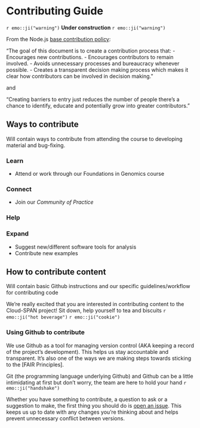 # Contributing Guide
`r emo::ji("warning")` **Under construction** `r emo::ji("warning")`

From the Node.js [base contribution policy](https://medium.com/the-node-js-collection/healthy-open-source-967fa8be7951):

"The goal of this document is to create a contribution process that:
- Encourages new contributions.
- Encourages contributors to remain involved.
- Avoids unnecessary processes and bureaucracy whenever possible.
- Creates a transparent decision making process which makes it clear how contributors can be involved in decision making."

and

"Creating barriers to entry just reduces the number of people there’s a chance to identify, educate and potentially grow into greater contributors."

## Ways to contribute
Will contain ways to contribute from attending the course to developing material and bug-fixing.

### Learn {-}
- Attend or work through our Foundations in Genomics course

### Connect {-}
- Join our *Community of Practice*

### Help {-}

### Expand {-}
- Suggest new/different software tools for analysis
- Contribute new examples

## How to contribute content
Will contain basic Github instructions and our specific guidelines/workflow for contributing code

We're really excited that you are interested in contributing content to the Cloud-SPAN project! Sit down, help yourself to tea and biscuits `r emo::ji("hot beverage")` `r emo::ji("cookie")`

### Using Github to contribute
We use Github as a tool for managing version control (AKA keeping a record of the project's development). This helps us stay accountable and transparent. It's also one of the ways we are making steps towards sticking to the [FAIR Principles].

Git (the programming language underlying Github) and Github can be a little intimidating at first but don't worry, the team are here to hold your hand `r emo::ji("handshake")`

Whether you have something to contribute, a question to ask or a suggestion to make, the first thing you should do is [open an issue]("https://docs.github.com/en/issues/tracking-your-work-with-issues/about-issues"). This keeps us up to date with any changes you're thinking about and helps prevent unnecessary conflict between versions.